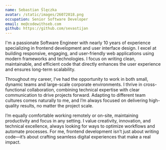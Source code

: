 ```yaml
---
name: Sebastian Ślęczka
avatar: /static/images/26072018.png
occupation: Senior Software Developer
email: me@codewithseb.com
github: https://github.com/sevastijan
---
```


I'm a passionate Software Engineer with nearly 10 years of experience specializing in frontend development and user interface design. I excel at building responsive, engaging, and user-friendly web applications using modern frameworks and technologies. I focus on writing clean, maintainable, and efficient code that directly enhances the user experience and ensures long-term scalability.

Throughout my career, I’ve had the opportunity to work in both small, dynamic teams and large-scale corporate environments. I thrive in cross-functional collaboration, combining technical expertise with clear communication to drive projects forward. Adapting to different team cultures comes naturally to me, and I’m always focused on delivering high-quality results, no matter the project scale.

I’m equally comfortable working remotely or on-site, maintaining productivity and focus in any setting. I value creativity, innovation, and technical excellence, always looking for ways to optimize workflows and automate processes. For me, frontend development isn’t just about writing code—it’s about crafting seamless digital experiences that make a real impact.
